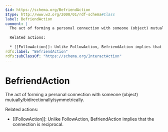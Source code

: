 ```yaml
---
$id: https://schema.org/BefriendAction
$type: http://www.w3.org/2000/01/rdf-schema#Class
label: BefriendAction
comment: |
  The act of forming a personal connection with someone (object) mutually/bidirectionally/symmetrically.
  
  Related actions:
  
  * [[FollowAction]]: Unlike FollowAction, BefriendAction implies that the connection is reciprocal.
rdfs:label: "BefriendAction"
rdfs:subClassOf: "https://schema.org/InteractAction"
---
```


# BefriendAction

The act of forming a personal connection with someone (object) mutually/bidirectionally/symmetrically.

Related actions:

* [[FollowAction]]: Unlike FollowAction, BefriendAction implies that the connection is reciprocal.

